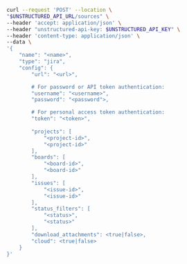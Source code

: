 ```bash curl
curl --request 'POST' --location \
"$UNSTRUCTURED_API_URL/sources" \
--header 'accept: application/json' \
--header "unstructured-api-key: $UNSTRUCTURED_API_KEY" \
--header 'content-type: application/json' \
--data \
'{
    "name": "<name>",
    "type": "jira",
    "config": {
        "url": "<url>",

        # For password or API token authentication:
        "username": "<username>",
        "password": "<password">,

        # For personal access token authentication:
        "token": "<token>",
        
        "projects": [ 
            "<project-id>",
            "<project-id>"
        ],
        "boards": [ 
            "<board-id>",
            "<board-id>"
        ],
        "issues": [ 
            "<issue-id>",
            "<issue-id>"
        ],
        "status_filters": [
            "<status>",
            "<status>"
        ],
        "download_attachments": <true|false>,
        "cloud": <true|false>
    }
}'
```